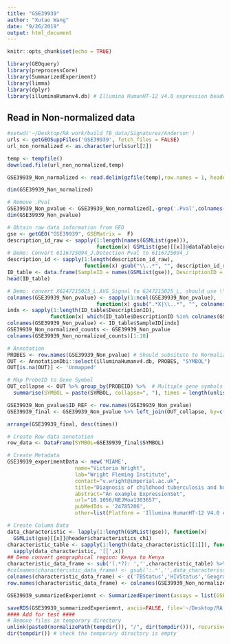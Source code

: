 ```yaml
---
title: "GSE39939"
author: "Xutao Wang"
date: "9/26/2019"
output: html_document
---
```


```r
knitr::opts_chunk$set(echo = TRUE)
```


```r
library(GEOquery)
library(preprocessCore)
library(SummarizedExperiment)
library(limma)
library(dplyr)
library(illuminaHumanv4.db) # Illumina HumanHT-12 V4.0 expression beadchip
```

## Read in Non-normalized data
```r
#setwd('~/Desktop/RA work/build_TB_data/Signatures/Anderson')
urls <- getGEOSuppFiles('GSE39939', fetch_files = FALSE)
url_non_normalized <- as.character(urls$url[2])

temp <- tempfile()
download.file(url_non_normalized,temp)

GSE39939_Non_normalized <- read.delim(gzfile(temp),row.names = 1, header = TRUE)

dim(GSE39939_Non_normalized)
```

```r
# Remove .Pval
GSE39939_Non_pvalue <- GSE39939_Non_normalized[,-grep('.Pval',colnames(GSE39939_Non_normalized))]
dim(GSE39939_Non_pvalue)
```
```r
# Obtain raw data information from GEO
gse <- getGEO("GSE39939", GSEMatrix =  F)
description_id_raw <- sapply(1:length(names(GSMList(gse))), 
                             function(x) GSMList(gse)[[x]]@dataTable@columns$Column[3])
# Demo: Convert 6116725094_J.Detection Pval to 6116725094_J
description_id <- sapply(1:length(description_id_raw), 
                         function(x) gsub("\\..*", "", description_id_raw[x]))
ID_table <- data.frame(SampleID = names(GSMList(gse)), DescriptionID = description_id)
head(ID_table)
```


```r
# Demo: convert X6247215025_L.AVG_Signal to 6247215025_L, should use \\. when mathcing . 
colnames(GSE39939_Non_pvalue) <- sapply(1:ncol(GSE39939_Non_pvalue), 
                             function(x) gsub(".*X|\\..*", "", colnames(GSE39939_Non_pvalue)[x]))
indx <- sapply(1:length(ID_table$DescriptionID), 
              function(x) which(ID_table$DescriptionID %in% colnames(GSE39939_Non_pvalue)[x]))
colnames(GSE39939_Non_pvalue) <- ID_table$SampleID[indx]
GSE39939_Non_normalized_counts <- GSE39939_Non_pvalue
colnames(GSE39939_Non_normalized_counts)[1:10]
```


```r
# Annotation
PROBES <- row.names(GSE39939_Non_pvalue) # Should subsitute to Normalized file???
OUT <- AnnotationDbi::select(illuminaHumanv4.db, PROBES, "SYMBOL")
OUT[is.na(OUT)] <- 'Unmapped'

# Map ProbeID to Gene Symbol 
OUT_collapse <- OUT %>% group_by(PROBEID) %>%  # Multiple gene symbols map to the same ProbeID
  summarise(SYMBOL = paste(SYMBOL, collapse=", "), times = length(unlist(strsplit(SYMBOL, ",")))) 

GSE39939_Non_pvalue$ID_REF <- row.names(GSE39939_Non_pvalue)
GSE39939_final <- GSE39939_Non_pvalue %>% left_join(OUT_collapse, by=c('ID_REF'="PROBEID")) %>% as_tibble()

arrange(GSE39939_final, desc(times))
```

```r
# Create Row data annotation
row_data <- DataFrame(SYMBOL=GSE39939_final$SYMBOL)

# Create Metadata
GSE39939_experimentData <- new('MIAME',
                      name="Victoria Wright",
                      lab="Wright Fleming Institute",
                      contact="v.wright@imperial.ac.uk",
                      title="Diagnosis of childhood tuberculosis and host RNA expression in Africa",
                      abstract="An example ExpressionSet",
                      url="10.1056/NEJMoa1303657",
                      pubMedIds = '24785206',
                      other=list(Platform = 'Illumina HumanHT-12 V4.0 expression beadchip'))

# Create Column Data
data_characteristic <- lapply(1:length(GSMList(gse)), function(x)  
  GSMList(gse)[[x]]@header$characteristics_ch1)
characteristic_table <- sapply(1:length(data_characteristic[[1]]), function(x) 
  sapply(data_characteristic, '[[',x)) 
## Demo convert geographical region: Kenya to Kenya
characteristic_data_frame <- sub('(.*?): ','',characteristic_table) %>% DataFrame()
#colnames(characteristic_data_frame) <- gsub(':.*','',data_characteristic[[1]])
colnames(characteristic_data_frame) <- c('TBStatus','HIVStatus','GeographicalRegion')
row.names(characteristic_data_frame) <- colnames(GSE39939_Non_normalized_counts)

GSE39939_summarizedExperiemnt <- SummarizedExperiment(assays = list(GSE39939_Non_normalized_counts= as.matrix(GSE39939_Non_normalized_counts)), colData = characteristic_data_frame, rowData = row_data, metadata = list(GSE39939_experimentData)); GSE39939_summarizedExperiemnt

```
```r
saveRDS(GSE39939_summarizedExperiemnt, ascii=FALSE, file='~/Desktop/RA work/build_TB_data/Signatures/Anderson/GSE39939/GSE39939_summarizedExperiemnt.RDS')
#### Add for test ####
# Remove files in temporary directory
unlink(paste0(normalizePath(tempdir()), "/", dir(tempdir())), recursive = TRUE)
dir(tempdir()) # check the temporary directory is empty
```











